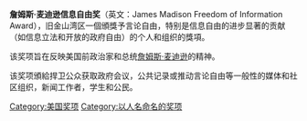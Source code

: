 {{expand|time=2015-05-30T03:38:25+00:00}}
{{unreferenced|time=2015-05-30T03:38:25+00:00}}
'''詹姆斯·麦迪逊信息自由奖'''（英文：James Madison Freedom of Information Award），旧金山湾区一個頒獎予言论自由，特别是信息自由的进步显著的贡献（如信息立法和开放的政府自由）的个人和组织的獎項。

该奖项旨在反映美国前政治家和总统[[詹姆斯·麦迪逊|詹姆斯·麦迪逊]]的精神。

该奖项頒給捍卫公众获取政府会议，公共记录或推动言论自由等一般性的媒体和社区组织，新闻工作者，学生和公民。

[[Category:美国奖项|Category:美国奖项]]
[[Category:以人名命名的奖项|Category:以人名命名的奖项]]